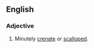 ==English==

===Adjective===
{{en-adj}}

# {{botany}} Minutely [[crenate]] or [[scalloped]].
{{anagrams:en/aceelnrtu}}